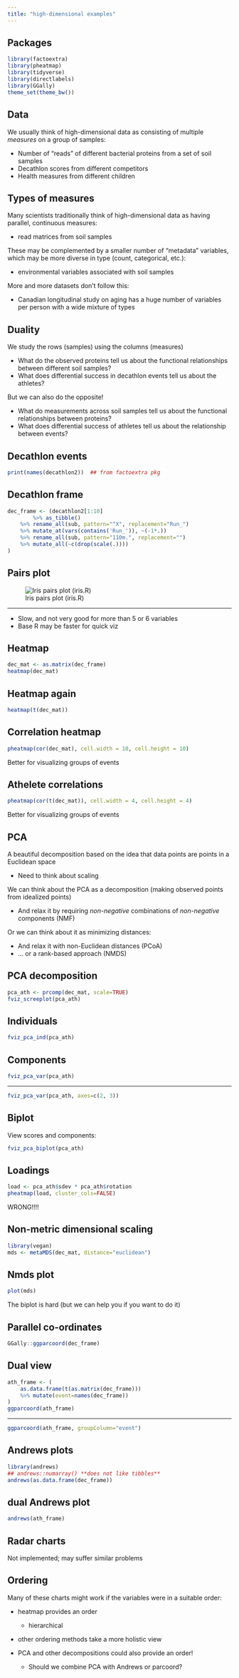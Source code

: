 ```yaml
---
title: "high-dimensional examples"
---
```


## Packages

```r
library(factoextra)
library(pheatmap)
library(tidyverse)
library(directlabels)
library(GGally)
theme_set(theme_bw())
```

## Data

We usually think of high-dimensional data as consisting of multiple _measures_ on a group of samples:

* Number of "reads" of different bacterial proteins from a set of soil samples
* Decathlon scores from different competitors
* Health measures from different children

## Types of measures

Many scientists traditionally think of high-dimensional data as having parallel, continuous measures:

* read matrices from soil samples

These may be complemented by a smaller number of “metadata” variables, which may be more diverse in type (count, categorical, etc.):

* environmental variables associated with soil samples

More and more datasets don't follow this:

* Canadian longitudinal study on aging has a huge number of variables per person with a wide mixture of types

## Duality

We study the rows (samples) using the columns (measures)

* What do the observed proteins tell us about the functional relationships between different soil samples?
* What does differential success in decathlon events tell us about the athletes?

But we can also do the opposite!

* What do measurements across soil samples tell us about the functional relationships between proteins?
* What does differential success of athletes tell us about the relationship between events?

## Decathlon events

```r
print(names(decathlon2))  ## from factoextra pkg
```

## Decathlon frame

```r
dec_frame <- (decathlon2[1:10]
        %>% as_tibble()
	%>% rename_all(sub, pattern="^X", replacement="Run_")
	%>% mutate_at(vars(contains('Run_')), ~(-1*.))
	%>% rename_all(sub, pattern="110m.", replacement="")
	%>% mutate_all(~c(drop(scale(.))))
)
```

## Pairs plot

![Iris pairs plot (iris.R)](iris.Rout.png)

---------------------

* Slow, and not very good for more than 5 or 6 variables
* Base R may be faster for quick viz

## Heatmap

```r
dec_mat <- as.matrix(dec_frame)
heatmap(dec_mat)
```

## Heatmap again

```r
heatmap(t(dec_mat))
```

## Correlation heatmap

```r
pheatmap(cor(dec_mat), cell.width = 10, cell.height = 10)
```

Better for visualizing groups of  events

## Athelete correlations

```r
pheatmap(cor(t(dec_mat)), cell.width = 4, cell.height = 4)
```

Better for visualizing groups of  events

## PCA

A beautiful decomposition based on the idea that data points are points in a Euclidean space

* Need to think about scaling

We can think about the PCA as a decomposition (making observed points from idealized points)

* And relax it by requiring _non-negative_ combinations of _non-negative_ components (NMF)

Or we can think about it as minimizing distances:

* And relax it with non-Euclidean distances (PCoA)
* … or a rank-based approach (NMDS)

## PCA decomposition

```r
pca_ath <- prcomp(dec_mat, scale=TRUE)
fviz_screeplot(pca_ath)
```

## Individuals

```r
fviz_pca_ind(pca_ath)
```

## Components

```r
fviz_pca_var(pca_ath)
```

--------------------

```r
fviz_pca_var(pca_ath, axes=c(2, 3))
```

## Biplot

View scores and components:

```r
fviz_pca_biplot(pca_ath)
```

## Loadings

```r
load <- pca_ath$sdev * pca_ath$rotation
pheatmap(load, cluster_cols=FALSE)
```

WRONG!!!!

## Non-metric dimensional scaling

```r
library(vegan)
mds <- metaMDS(dec_mat, distance="euclidean")
```

## Nmds plot

```r
plot(mds)
```

The biplot is hard (but we can help you if you want to do it)


## Parallel co-ordinates

```r
GGally::ggparcoord(dec_frame)
```

## Dual view

```r
ath_frame <- (
	as.data.frame(t(as.matrix(dec_frame)))
	%>% mutate(event=names(dec_frame))
)
ggparcoord(ath_frame)
```

----------------------

```r
ggparcoord(ath_frame, groupColumn="event")
```

## Andrews plots

```r
library(andrews)
## andrews::numarray() **does not like tibbles**
andrews(as.data.frame(dec_frame))
```
## dual Andrews plot

```r
andrews(ath_frame)
```

## Radar charts

Not implemented; may suffer similar problems

## Ordering

Many of these charts might work if the variables were in a suitable order:

* heatmap provides an order
	* hierarchical
* other ordering methods take a more holistic view

* PCA and other decompositions could also provide an order! 
	* Should we combine PCA with Andrews or parcoord?

